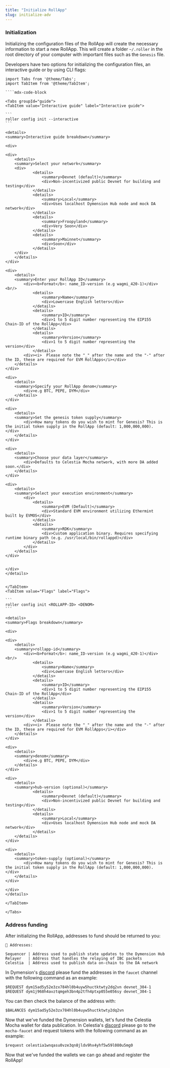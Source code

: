 ```yaml
---
title: "Initialize RollApp"
slug: initialize-adv
---
```


### Initialization

Initializing the configuration files of the RollApp will create the necessary information to start a new RollApp. This will create a folder `~/.roller` in the root directory of your computer with important files such as the `Genesis` file.

Developers have two options for initializing the configuration files, an interactive guide or by using CLI flags:

`````mdx-code-block
import Tabs from '@theme/Tabs';
import TabItem from '@theme/TabItem';

````mdx-code-block

<Tabs groupId="guide">
<TabItem value="Interactive guide" label="Interactive guide">

```
roller config init --interactive
```

<details>
<summary>Interactive guide breakdown</summary>

<div>

<div>
    <details>
    <summary>Select your network</summary>
    <div>
            <details>
                <summary>Devnet (default)</summary>
                <div>Non-incentivized public Devnet for building and testing</div>
            </details>
            <details>
                <summary>Local</summary>
                <div>Uses localhost Dymension Hub node and mock DA network</div>
            </details>
            <details>
                <summary>Froopyland</summary>
                <div>Very Soon</div>
            </details>
            <details>
                <summary>Mainnet</summary>
                <div>Soon</div>
            </details>
    </div>
    </details>
</div>

<div>
    <details>
    <summary>Enter your RollApp ID</summary>
        <div><b>Format</b>: name_ID-version (e.g wagmi_420-1)</div><br/>
            <details>
                <summary>Name</summary>
                <div>Lowercase English letters</div>
            </details>
            <details>
                <summary>ID</summary>
                <div>1 to 5 digit number representing the EIP155 Chain-ID of the RollApp</div>
            </details>
            <details>
                <summary>Version</summary>
                <div>1 to 5 digit number representing the version</div>
            </details>
        <div><i>  Please note the "_" after the name and the "-" after the ID, these are required for EVM RollApps</i></div>
    </details>
</div>

<div>
    <details>
    <summary>Specify your RollApp denom</summary>
        <div>e.g BTC, PEPE, DYM</div>
    </details>
</div>

<div>
    <details>
    <summary>Set the genesis token supply</summary>
        <div>How many tokens do you wish to mint for Genesis? This is the initial token supply in the RollApp (default: 1,000,000,000). </div>
    </details>
</div>

<div>
    <details>
    <summary>Choose your data layer</summary>
        <div>Defaults to Celestia Mocha network, with more DA added soon.</div>
    </details>
</div>

<div>
    <details>
    <summary>Select your execution environment</summary>
        <div>
            <details>
                <summary>EVM (Default)</summary>
                <div>Standard EVM environment utilizing Ethermint built by EVMOS</div>
            </details>
            <details>
                <summary>RDK</summary>
                <div>Custom application binary. Requires specifying runtime binary path (e.g. /usr/local/bin/rollappd)</div>
            </details>
        </div>
    </details>
</div>


</div>
</details>


</TabItem>
<TabItem value="Flags" label="Flags">

```
roller config init <ROLLAPP-ID> <DENOM>
```

<details>
<summary>Flags breakdown</summary>

<div>

<div>
    <details>
    <summary>rollapp-id</summary>
        <div><b>Format</b>: name_ID-version (e.g wagmi_420-1)</div><br/>
            <details>
                <summary>Name</summary>
                <div>Lowercase English letters</div>
            </details>
            <details>
                <summary>ID</summary>
                <div>1 to 5 digit number representing the EIP155 Chain-ID of the RollApp</div>
            </details>
            <details>
                <summary>Version</summary>
                <div>1 to 5 digit number representing the version</div>
            </details>
        <div><i>  Please note the "_" after the name and the "-" after the ID, these are required for EVM RollApps</i></div>
    </details>
</div>

<div>
    <details>
    <summary>denom</summary>
        <div>e.g BTC, PEPE, DYM</div>
    </details>
</div>

<div>
    <details>
    <summary>hub-version (optional)</summary>
            <details>
                <summary>Devnet (default)</summary>
                <div>Non-incentivized public Devnet for building and testing</div>
            </details>
            <details>
                <summary>Local</summary>
                <div>Uses localhost Dymension Hub node and mock DA network</div>
            </details>
    </details>
</div>

<div>
    <details>
    <summary>token-supply (optional)</summary>
        <div>How many tokens do you wish to mint for Genesis? This is the initial token supply in the RollApp (default: 1,000,000,000). </div>
    </details>
</div>

</div>
</details>

</TabItem>

</Tabs>
`````

### Address funding

After initializing the RollApp, addresses to fund should be returned to you:

```
🔑 Addresses:

Sequencer | Address used to publish state updates to the Dymension Hub
Relayer   | Address that handles the relaying of IBC packets
Celestia  | Address used to publish data on-chain to the DA network
```

In Dymension's [discord](https://discord.gg/dymension) please fund the addresses in the `faucet` channel with the following command as an example:

```
$REQUEST dym15ad5y52e3zx784hl0b4uyw5huctktwty2dq2vn devnet_304-1
$REQUEST dym1j968h4avztqmgeh3bn4p2tfh4ptxp055e056sy devnet_304-1
```

You can then check the balance of the address with:

```
$BALANCES dym15ad5y52e3zx784hl0b4uyw5huctktwty2dq2vn
```

Now that we've funded the Dymension wallets, let's fund the Celestia Mocha wallet for data publication. In Celestia's [discord](https://discord.com/invite/YsnTPcSfWQ)
please go to the `mocha-faucet` and request tokens with the following command as an example:

```
$request celestia1wnqasu0vze3qn8jldv9hx4yhf5w59l080u5mg0
```

Now that we've funded the wallets we can go ahead and register the RollApp!
